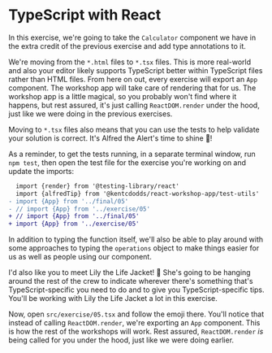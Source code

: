 # TypeScript with React

In this exercise, we're going to take the `Calculator` component we have in the
extra credit of the previous exercise and add type annotations to it.

We're moving from the `*.html` files to `*.tsx` files. This is more real-world
and also your editor likely supports TypeScript better within TypeScript files
rather than HTML files. From here on out, every exercise will export an `App`
component. The workshop app will take care of rendering that for us. The
workshop app is a little magical, so you probably won't find where it happens,
but rest assured, it's just calling `ReactDOM.render` under the hood, just like
we were doing in the previous exercises.

Moving to `*.tsx` files also means that you can use the tests to help validate
your solution is correct. It's Alfred the Alert's time to shine 🚨!

As a reminder, to get the tests running, in a separate terminal window, run
`npm test`, then open the test file for the exercise you're working on and
update the imports:

```diff
  import {render} from '@testing-library/react'
  import {alfredTip} from '@kentcdodds/react-workshop-app/test-utils'
- import {App} from '../final/05'
- // import {App} from '../exercise/05'
+ // import {App} from '../final/05'
+ import {App} from '../exercise/05'
```

In addition to typing the function itself, we'll also be able to play around
with some approaches to typing the `operations` object to make things easier for
us as well as people using our component.

I'd also like you to meet Lily the Life Jacket! 🦺 She's going to be hanging
around the rest of the crew to indicate wherever there's something that's
TypeScript-specific you need to do and to give you TypeScript-specific tips.
You'll be working with Lily the Life Jacket a lot in this exercise.

Now, open `src/exercise/05.tsx` and follow the emoji there. You'll notice that
instead of calling `ReactDOM.render`, we're exporting an `App` component. This
is how the rest of the workshops will work. Rest assured, `ReactDOM.render` _is_
being called for you under the hood, just like we were doing earlier.
